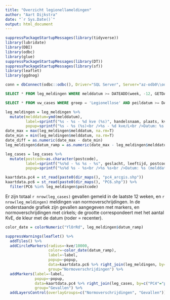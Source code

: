 ---
title: "Overzicht legionellameldingen"
author: "Aart Dijkstra"
date: "`r Sys.Date()`"
output: html_document
---

```{r echo=F}
suppressPackageStartupMessages(library(tidyverse))
library(lubridate)
library(DBI)
library(odbc)
library(glue)
suppressPackageStartupMessages(library(DT))
suppressPackageStartupMessages(library(sf))
library(leaflet)
library(ggdnog)

conn = dbConnect(odbc::odbc(), Driver="SQL Server", Server="az-odb0\\odbnog", Database="HPZone")
```

```{sql connection=conn, output.var="leg_meldingen"}
SELECT * FROM leg_meldingen WHERE melddatum >= DATEADD(week, -12, GETDATE())
```

```{sql connection=conn, output.var="leg_cases"}
SELECT * FROM vw_cases WHERE groep = 'Legionellose' AND peildatum >= DATEADD(week, -12, GETDATE())
```

```{r echo=F}
leg_meldingen = leg_meldingen %>%
  mutate(melddatum=ymd(melddatum),
         label=sprintf("%s - %s - %d kve (%s)", handelsnaam, plaats, kve, melddatum),
         popup=sprintf("%s - %s (%s)<br />%s - %d kve/L<br />Datum: %s (monsterdatum %s)<br />", handelsnaam, plaats, type_instelling, typering, kve, melddatum, monsterdatum))
date_max = max(leg_meldingen$melddatum, na.rm=T)
date_min = min(leg_meldingen$melddatum, na.rm=T)
date_diff = as.numeric(date_max - date_min)
leg_meldingen$datum_ramp = as.numeric(date_max - leg_meldingen$melddatum) / date_diff

leg_cases = leg_cases %>%
  mutate(postcode=as.character(postcode),
         label=sprintf("%s%d - %s %s - %s", geslacht, leeftijd, postcode, gemeentenaam, peildatum),
         popup=sprintf("%s%d %s - %s<br />%s %s<br />Datum: %s (melddatum %s)<br />Context: %s<br />Melder: %s", geslacht, leeftijd, hpzone_id, diagnosezekerheid, postcode, gemeentenaam, peildatum, melddatum, context, meldorganisatie))
```


```{r include=F}
kaartdata.pc4 = st_read(paste0(dir_maps(), "pc4_arcgis.shp"))
kaartdata.pc6 = st_read(paste0(dir_maps(), "PC6.shp")) %>%
  filter(PC6 %in% leg_meldingen$postcode)
```

Er zijn totaal `r nrow(leg_cases)` gevallen gemeld in de laatste 12 weken, en `r nrow(leg_meldingen)` meldingen van normoverschrijdingen. In de onderstaande grafiek zijn gevallen aangegeven met markers, en normoverschrijdingen met cirkels; de grootte correspondeert met het aantal KvE, de kleur met de datum (roder = recenter).

```{r echo=F, fig.width=10, fig.height=9}
color_date = colorNumeric("YlOrRd", leg_meldingen$datum_ramp)

suppressWarnings(leaflet() %>%
  addTiles() %>%
  addCircleMarkers(radius=~kve/10000,
                   color=~color_date(datum_ramp),
                   label=~label,
                   popup=~popup,
                   data=kaartdata.pc6 %>% right_join(leg_meldingen, by=c("PC6"="postcode")) %>% st_centroid(),
                   group="Normoverschrijdingen") %>%
  addMarkers(label=~label,
             popup=~popup,
             data=kaartdata.pc4 %>% right_join(leg_cases, by=c("PC4"="postcode")) %>% st_centroid(),
             group="Gevallen") %>%
  addLayersControl(overlayGroups=c("Normoverschrijdingen", "Gevallen")))
```

